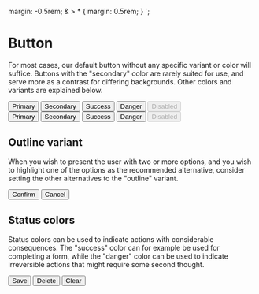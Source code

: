 
  margin: -0.5rem;
  & > \* {
    margin: 0.5rem;
  }
`;

<Meta title="Forms|Button" component={Button} />

# Button

For most cases, our default button without any specific variant or color will suffice. Buttons with the "secondary" color are rarely suited for use, and serve more as a contrast for differing backgrounds. Other colors and variants are explained below.

<Canvas>
  <Story name="All">
    <ExampleButtonContainer>
      <Button color="primary">Primary</Button>
      <Button color="secondary">Secondary</Button>
      <Button color="success">Success</Button>
      <Button color="danger">Danger</Button>
      <Button disabled>Disabled</Button>
      <br />
      <Button variant="outline" color="primary">
        Primary
      </Button>
      <Button variant="outline" color="secondary">
        Secondary
      </Button>
      <Button variant="outline" color="success">
        Success
      </Button>
      <Button variant="outline" color="danger">
        Danger
      </Button>
      <Button variant="outline" disabled>
        Disabled
      </Button>
    </ExampleButtonContainer>
  </Story>
</Canvas>

<Props of={Button} />

## Outline variant

When you wish to present the user with two or more options, and you wish to highlight one of the options as the recommended alternative, consider setting the other alternatives to the "outline" variant.

<Canvas>
  <Story name="Outline">
    <ExampleButtonContainer>
      <Button>Confirm</Button>
      <Button variant="outline">Cancel</Button>
    </ExampleButtonContainer>
  </Story>
</Canvas>

## Status colors

Status colors can be used to indicate actions with considerable consequences. The "success" color can for example be used for completing a form, while the "danger" color can be used to indicate irreversible actions that might require some second thought.

<Canvas>
  <Story name="Status">
    <ExampleButtonContainer>
      <Button color="success">Save</Button>
      <Button color="danger">Delete</Button>
      <Button variant="outline" color="danger">
        Clear
      </Button>
    </ExampleButtonContainer>
  </Story>
</Canvas>
